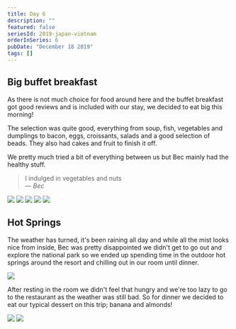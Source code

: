 ```yaml
---
title: Day 6
description: ""
featured: false
seriesId: 2019-japan-vietnam
orderInSeries: 6
pubDate: "December 18 2019"
tags: []
---
```



## Big buffet breakfast

As there is not much choice for food around here and the buffet breakfast got good reviews and is included with our stay, we decided to eat big this morning!

The selection was quite good, everything from soup, fish, vegetables and dumplings to bacon, eggs, croissants, salads and a good selection of beads. They also had cakes and fruit to finish it off.

We pretty much tried a bit of everything between us but Bec mainly had the healthy stuff.

> I indulged in vegetables and nuts<br /> &mdash; <cite>Bec</cite>

<Grid columns={6}>
  <Img
    src="/src/content/travel/2019-taiwan-vietnam/assets/a1c5a03b3575484f8b9ec55211da3459.jpg"
    aspectRatio={1}
    colSpan={2}
  />
  <Img
    src="/src/content/travel/2019-taiwan-vietnam/assets/86d34b7642d14b9597c004d84fd4075a.jpg"
    aspectRatio={1}
    colSpan={2}
  />
  <Img
    src="/src/content/travel/2019-taiwan-vietnam/assets/b90fdf3124d84072b7d4cb7303611f03.jpg"
    aspectRatio={1}
    colSpan={2}
  />
  <Img
    src="/src/content/travel/2019-taiwan-vietnam/assets/e5790fb97e3d49989cf56030841698bb.jpg"
    aspectRatio={1}
    colSpan={3}
  />
  <Img
    src="/src/content/travel/2019-taiwan-vietnam/assets/4968bd0d069b4f50add6e08547b735fb.jpg"
    aspectRatio={1}
    colSpan={3}
  />
</Grid>

## Hot Springs

The weather has turned, it's been raining all day and while all the mist looks nice from inside, Bec was pretty disappointed we didn't get to go out and explore the national park so we ended up spending time in the outdoor hot springs around the resort and chilling out in our room until dinner.

<Grid>
  <Img src="/src/content/travel/2019-taiwan-vietnam/assets/06d29685c94945eebb445f113d99707f.jpg" />
</Grid>

After resting in the room we didn't feel that hungry and we're too lazy to go to the restaurant as the weather was still bad. So for dinner we decided to eat our typical dessert on this trip; banana and almonds!

<Grid columns={2}>
  <Img
    src="/src/content/travel/2019-taiwan-vietnam/assets/cc7a54004ead4b779159e8464f7fd56d.jpg"
    aspectRatio={1}
  />
  <Img
    src="/src/content/travel/2019-taiwan-vietnam/assets/cb4027c88f384037999bc0e62ac6dff7.jpg"
    aspectRatio={1}
  />
</Grid>
